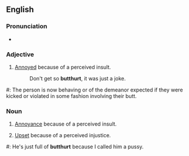 ==English==

===Pronunciation===
* {{IPA|/'bʌtʔhɚt/}}

===Adjective===
{{en-adj}}

# {{slang}} [[annoyed|Annoyed]] because of a perceived insult.
#: Don't get so '''butthurt''', it was just a joke.

#: The person is now behaving or of the demeanor expected if they were kicked or violated in some fashion involving their butt.

===Noun===
{{en-noun|-}}

# {{slang}} [[annoyance|Annoyance]] because of a perceived insult.
# {{slang}} [[upset|Upset]] because of a perceived injustice.

#: He's just full of '''butthurt''' because I called him a pussy.